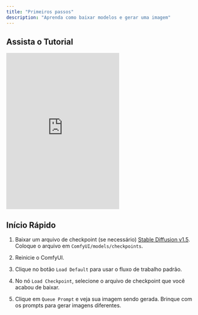 ```yaml
---
title: "Primeiros passos"
description: "Aprenda como baixar modelos e gerar uma imagem"
---
```


## Assista o Tutorial

<iframe height="415" src="https://www.youtube.com/embed/AbB33AxrcZo?si=PsylsYSsTJHAWZ4B" title="YouTube video player" frameborder="0" 
allow="accelerometer; autoplay; clipboard-write; encrypted-media; gyroscope; picture-in-picture" allowfullscreen
style={{ width: "100%", borderRadius: "0.5rem" }}></iframe>

## Início Rápido

1. Baixar um arquivo de checkpoint (se necessário) [Stable Diffusion v1.5](https://huggingface.co/Comfy-Org/stable-diffusion-v1-5-archive/resolve/main/v1-5-pruned-emaonly-fp16.safetensors?download=true). Coloque o arquivo em `ComfyUI/models/checkpoints`.

1. Reinicie o ComfyUI.

1. Clique no botão `Load Default` para usar o fluxo de trabalho padrão.

1. No nó `Load Checkpoint`, selecione o arquivo de checkpoint que você acabou de baixar.

1. Clique em `Queue Prompt` e veja sua imagem sendo gerada. Brinque com os prompts para gerar imagens diferentes.
